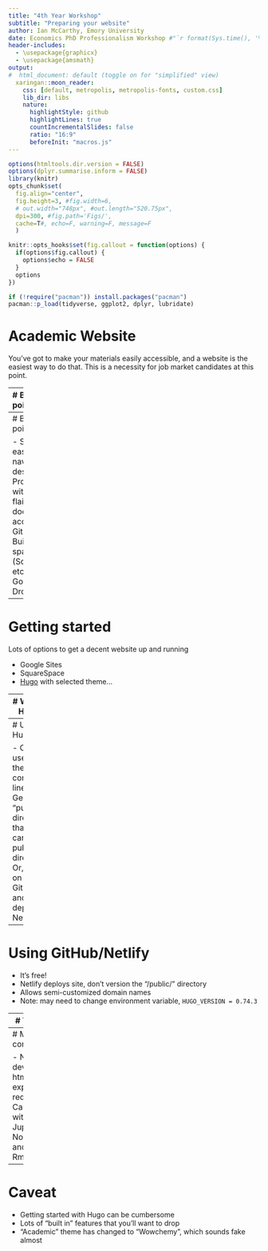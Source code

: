 ```yaml
---
title: "4th Year Workshop"
subtitle: "Preparing your website"
author: Ian McCarthy, Emory University
date: Economics PhD Professionalism Workshop #"`r format(Sys.time(), '%d %B %Y')`"
header-includes: 
  - \usepackage{graphicx}
  - \usepackage{amsmath}
output:
#  html_document: default (toggle on for "simplified" view)
  xaringan::moon_reader:
    css: [default, metropolis, metropolis-fonts, custom.css] 
    lib_dir: libs
    nature:
      highlightStyle: github
      highlightLines: true
      countIncrementalSlides: false
      ratio: "16:9"
      beforeInit: "macros.js"
---
```


<!-- Adjust some CSS code for font size, maintain R code font size -->
<style type="text/css">
.remark-slide-content {
    font-size: 30px;
    padding: 1em 2em 1em 2em;    
}
.remark-code, .remark-inline-code { 
    font-size: 20px;
}
</style>


<!-- Set R options for how code chunks are displayed and load packages -->
```r
options(htmltools.dir.version = FALSE)
options(dplyr.summarise.inform = FALSE)
library(knitr)
opts_chunk$set(
  fig.align="center",  
  fig.height=3, #fig.width=6,
  # out.width="748px", #out.length="520.75px",
  dpi=300, #fig.path='Figs/',
  cache=T#, echo=F, warning=F, message=F
  )

knitr::opts_hooks$set(fig.callout = function(options) {
  if(options$fig.callout) {
    options$echo = FALSE
  }
  options
})

if (!require("pacman")) install.packages("pacman")
pacman::p_load(tidyverse, ggplot2, dplyr, lubridate)
```

# Academic Website

You've got to make your materials easily accessible, and a website is the easiest way to do that. This is a necessity for job market candidates at this point.


---
# Basic pointers

- Simple, easy-to-navigate design
- Professional with personal flair


.center[
  ![](https://media.giphy.com/media/ZMvG5L7Di4AgM/giphy.gif)
]


---
# Basic pointers

- Simple, easy-to-navigate design
- Professional with personal flair
- Keep documents accessible
    - GitHub
    - Built-in server space (SquareSpace, etc.)
    - **Not** Google Drive, Dropbox, etc.
    
    
---
# Getting started

Lots of options to get a decent website up and running

- Google Sites
- SquareSpace
- [Hugo](https://gohugo.io/) with selected theme...


---
# What is Hugo?

Hugo is a static site generator written in Go.

- Takes your content (text, md, Rmd, etc.) and template info as input
- Creates final static website


---
# Using Hugo

- Can use from the command line
- Generate "public" directory that you can publish directly
- Or, host on GitHub and deploy on Netlify


---
# Using GitHub/Netlify

- It's free!
- Netlify deploys site, don't version the "/public/" directory
- Allows semi-customized domain names
- Note: may need to change environment variable, `HUGO_VERSION = 0.74.3`


---
# Themes

Lots of good Hugo themes available

- I use the "coder" theme on [my site](https://ianmccarthyecon.netlify.app/)
- "Academic" theme is extremely popular. That's on [David's site](https://www.davidjachochavez.org/).


---
# Managing content

- No web developer, html, or css expertise required
- Can use with Jupyter Notebooks and Rmarkdown


---
# Caveat

- Getting started with Hugo can be cumbersome
- Lots of "built in" features that you'll want to drop
- "Academic" theme has changed to "Wowchemy", which sounds fake almost
